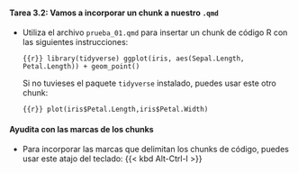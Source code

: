::: {.callout-important icon="false"}
#### Tarea 3.2: Vamos a incorporar un chunk a nuestro `.qmd`

- Utiliza el archivo `prueba_01.qmd` para insertar un chunk de código R con las siguientes instrucciones:


  ```{{r}}
  library(tidyverse)
  ggplot(iris, aes(Sepal.Length, Petal.Length)) + geom_point()
  ```

  Si no tuvieses el paquete `tidyverse` instalado, puedes usar este otro chunk:


  ```{{r}}
  plot(iris$Petal.Length,iris$Petal.Width)
  ```


::: {.fragment}

::: {.callout-warning icon="false"}
#### Ayudita con las marcas de los chunks

- Para incorporar las marcas que delimitan los chunks de código, puedes usar este atajo del teclado: {{< kbd Alt-Ctrl-I >}}

:::

:::

<br>

:::
